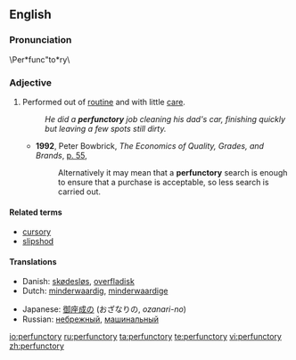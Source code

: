 ==English==

===Pronunciation===
\Per*func"to*ry\

===Adjective===
{{en-adj}}
# Performed out of [[routine]] and with little [[care]].
#:''He did a '''perfunctory''' job cleaning his dad's car, finishing quickly but leaving a few spots still dirty.''
#*'''1992''', Peter Bowbrick, ''The Economics of Quality, Grades, and Brands'', [http://books.google.ca/books?id=zygOAAAAQAAJ&pg=PA55&dq=%22perfunctory%22 p. 55],
#*:Alternatively it may mean that a '''perfunctory''' search is enough to ensure that a purchase is acceptable, so less search is carried out.

====Related terms====
* [[cursory]]
* [[slipshod]]

====Translations====
{{trans-top|with little care}}
*Danish: [[skødesløs]], [[overfladisk]]
*Dutch: [[minderwaardig]], [[minderwaardige]]
{{trans-mid}}
*Japanese: [[御座成な|御座成の]] (おざなりの, ''ozanari-no'')
*Russian: [[небрежный]], [[машинальный]]
{{trans-bottom}}

[[io:perfunctory]]
[[ru:perfunctory]]
[[ta:perfunctory]]
[[te:perfunctory]]
[[vi:perfunctory]]
[[zh:perfunctory]]